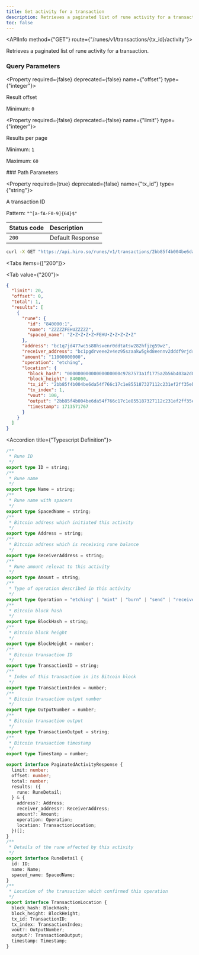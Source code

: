 ```yaml
---
title: Get activity for a transaction
description: Retrieves a paginated list of rune activity for a transaction.
toc: false
---
```



<Root>

<API>

<APIInfo method={"GET"} route={"/runes/v1/transactions/{tx_id}/activity"}>

Retrieves a paginated list of rune activity for a transaction.
### Query Parameters

<Property required={false} deprecated={false} name={"offset"} type={"integer"}>

Result offset

<span>Minimum:  `0`</span>

</Property>

<Property required={false} deprecated={false} name={"limit"} type={"integer"}>

Results per page

<span>Minimum:  `1`</span>

<span>Maximum:  `60`</span>

</Property>
### Path Parameters

<Property required={true} deprecated={false} name={"tx_id"} type={"string"}>

A transaction ID

<span>Pattern:  `"^[a-fA-F0-9]{64}$"`</span>

</Property>

| Status code | Description |
| :----------- | :----------- |
| `200` | Default Response |

</APIInfo>

<APIExample>

```bash title="curl"
curl -X GET "https://api.hiro.so/runes/v1/transactions/2bb85f4b004be6da54f766c17c1e855187327112c231ef2ff35ebad0ea67c69e/activity"
```

<Tabs items={["200"]}>

<Tab value={"200"}>



```json title="Example Response"
{
  "limit": 20,
  "offset": 0,
  "total": 1,
  "results": [
    {
      "rune": {
        "id": "840000:1",
        "name": "ZZZZZFEHUZZZZZ",
        "spaced_name": "Z•Z•Z•Z•Z•FEHU•Z•Z•Z•Z•Z"
      },
      "address": "bc1q7jd477wc5s88hsvenr0ddtatsw282hfjzg59wz",
      "receiver_address": "bc1pgdrveee2v4ez95szaakw5gkd8eennv2dddf9rjdrlt6ch56lzrrsxgvazt",
      "amount": "11000000000",
      "operation": "etching",
      "location": {
        "block_hash": "00000000000000000000c9787573a1f1775a2b56b403a2d0c7957e9a5bc754bb",
        "block_height": 840000,
        "tx_id": "2bb85f4b004be6da54f766c17c1e855187327112c231ef2ff35ebad0ea67c69e",
        "tx_index": 1,
        "vout": 100,
        "output": "2bb85f4b004be6da54f766c17c1e855187327112c231ef2ff35ebad0ea67c69e:100",
        "timestamp": 1713571767
      }
    }
  ]
}
```

<Accordions>

<Accordion title={"Typescript Definition"}>

```ts
/**
 * Rune ID
 */
export type ID = string;
/**
 * Rune name
 */
export type Name = string;
/**
 * Rune name with spacers
 */
export type SpacedName = string;
/**
 * Bitcoin address which initiated this activity
 */
export type Address = string;
/**
 * Bitcoin address which is receiving rune balance
 */
export type ReceiverAddress = string;
/**
 * Rune amount relevat to this activity
 */
export type Amount = string;
/**
 * Type of operation described in this activity
 */
export type Operation = "etching" | "mint" | "burn" | "send" | "receive";
/**
 * Bitcoin block hash
 */
export type BlockHash = string;
/**
 * Bitcoin block height
 */
export type BlockHeight = number;
/**
 * Bitcoin transaction ID
 */
export type TransactionID = string;
/**
 * Index of this transaction in its Bitcoin block
 */
export type TransactionIndex = number;
/**
 * Bitcoin transaction output number
 */
export type OutputNumber = number;
/**
 * Bitcoin transaction output
 */
export type TransactionOutput = string;
/**
 * Bitcoin transaction timestamp
 */
export type Timestamp = number;

export interface PaginatedActivityResponse {
  limit: number;
  offset: number;
  total: number;
  results: ({
    rune: RuneDetail;
  } & {
    address?: Address;
    receiver_address?: ReceiverAddress;
    amount?: Amount;
    operation: Operation;
    location: TransactionLocation;
  })[];
}
/**
 * Details of the rune affected by this activity
 */
export interface RuneDetail {
  id: ID;
  name: Name;
  spaced_name: SpacedName;
}
/**
 * Location of the transaction which confirmed this operation
 */
export interface TransactionLocation {
  block_hash: BlockHash;
  block_height: BlockHeight;
  tx_id: TransactionID;
  tx_index: TransactionIndex;
  vout?: OutputNumber;
  output?: TransactionOutput;
  timestamp: Timestamp;
}

```

</Accordion>

</Accordions>

</Tab>

</Tabs>

</APIExample>

</API>

</Root>
